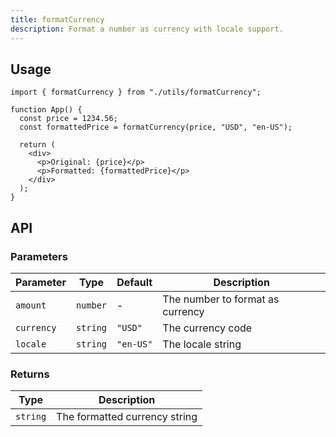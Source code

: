 ```yaml
---
title: formatCurrency
description: Format a number as currency with locale support.
---
```



## Usage

```tsx
import { formatCurrency } from "./utils/formatCurrency";

function App() {
  const price = 1234.56;
  const formattedPrice = formatCurrency(price, "USD", "en-US");

  return (
    <div>
      <p>Original: {price}</p>
      <p>Formatted: {formattedPrice}</p>
    </div>
  );
}
```

## API

### Parameters

| Parameter  | Type     | Default   | Description                      |
| ---------- | -------- | --------- | -------------------------------- |
| `amount`   | `number` | -         | The number to format as currency |
| `currency` | `string` | `"USD"`   | The currency code                |
| `locale`   | `string` | `"en-US"` | The locale string                |

### Returns

| Type     | Description                   |
| -------- | ----------------------------- |
| `string` | The formatted currency string |
